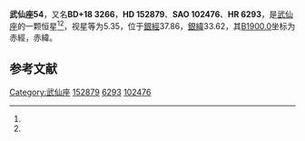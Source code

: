 {{Starbox begin
| name = 武仙座54
}}
{{Starbox observe
| epoch = [[J2000.0|J2000.0]]
| constell = [[武仙座|武仙座]]<ref name=SIMBAD>{{cite web
 | url=http://simbad.u-strasbg.fr/simbad/sim-id?Ident=HR+6293
 | title=Pulsating variable Star
 | publisher=Centre de Données astronomiques de Strasbourg
 | work=SIMBAD
 | accessdate=2012-07-13
 | archive-date=2019-09-03
 | archive-url=https://web.archive.org/web/20190903214057/http://simbad.u-strasbg.fr/simbad/sim-id?Ident=HR+6293
 | dead-url=no
 }}</ref><ref name=DATA>{{cite web
 | url=http://vizier.u-strasbg.fr/viz-bin/VizieR-5?-out.add=.&-source=5050&-corr=PK=HR&-out.max=9999&HR=6293
 | title=VizieR Detailed Page
 | accessdate=2012-07-13
 | archive-date=2016-03-05
 | archive-url=https://web.archive.org/web/20160305001132/http://vizier.u-strasbg.fr/viz-bin/VizieR-5?-out.add=.&-source=5050&-corr=PK=HR&-out.max=9999&HR=6293
 | dead-url=no
 }}</ref>
| 星官 = 
| ra = {{RA|16|55|22.2}}<ref name=SIMBAD /><ref name=DATA />
| dec = {{DEC|+18|26|0}}<ref name=SIMBAD /><ref name=DATA />
| appmag_v = 5.35<ref name=SIMBAD /><ref name=DATA />
}}
{{Starbox character
| class = K4III<ref name=SIMBAD /><ref name=DATA />
| b-v = 1.41<ref name=SIMBAD /><ref name=DATA />
| u-b = 1.66<ref name=SIMBAD /><ref name=DATA />
| r-i = 0.75<ref name=SIMBAD /><ref name=DATA />
| variable = 
}}
{{Starbox astrometry
| radial_v = 1.66
| prop_mo_ra = 12
| parallax = 0.02
| p_error = 
}}
{{Starbox catalog
| names =BD+18 3266，[[SAO星表|SAO]] 102476，[[HD星表|HD]] 152879，[[HR星表|HR]] 6293}}
{{Starbox reference |Simbad=HR+6293}}
{{Starbox end}}

'''武仙座54'''，又名'''BD+18 3266'''，'''HD 152879'''、'''SAO 102476'''、'''HR 6293'''，是[[武仙座|武仙座]]的一颗恒星<ref name=SIMBAD /><ref name=DATA />，视星等为5.35，位于[[銀道座標系|銀經]]37.86，[[銀道座標系|銀緯]]33.62，其[[B1900.0|B1900.0]]坐标为赤經{{RA|16|50|58.4}}，赤緯{{DEC|+18|33.62|35}}。

== 参考文献 ==
{{reflist}}

{{star-stub}}

{{武仙座恒星}}
[[Category:武仙座|Category:武仙座]]
[[Category:HD和HDE天體|152879]]
[[Category:HR天體|6293]]
[[Category:SAO天體|102476]]